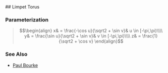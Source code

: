 
<ParasurfPage title="MK : Parasurfaces : Limpet Torus" ident="parasurf-limpet-torus" date="2016-09-25">
## Limpet Torus

<div id="ps-shape"></div>

### Parameterization

> $$\begin{align} x& = \frac{-\cos u}{\sqrt2 + \sin v}&	u \in [-\pi,\pi)\\\\ y& = \frac{\sin u}{\sqrt2 + \sin v}&	v \in [-\pi,\pi)\\\\ z& = \frac{1}{\sqrt2 + \cos v} \end{align}$$

### See Also

- [Paul Bourke](https://paulbourke.net/geometry/toroidal/)

</ParasurfPage>

